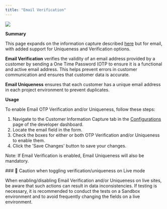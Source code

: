 ```yaml
---
title: "Email Verification"
---
```


<img src="https://res.cloudinary.com/mintlify/image/upload/v1678937545/Customers/Eqtble/signinwithemail_d1h1ud.gif" />

**Summary**

This page expands on the information capture described [here](/docs/information-capture) but for email, with added support for Uniqueness and Verification options.

**Email Verification** verifies the validity of an email address provided by a customer by sending a One Time Password (OTP to ensure it is a functional and active email address. This helps prevent errors in customer communication and ensures that customer data is accurate.

**Email Uniqueness** ensures that each customer has a unique email address in each project environment to prevent duplicates.

**Usage**

To enable Email OTP Verification and/or Uniqueness, follow these steps:

1. Navigate to the Customer Information Capture tab in the [Configurations](https://app.dynamic.xyz/dashboard/configurations) page of the developer dashboard.
2. Locate the email field in the form.
3. Check the boxes for either or both OTP Verification and/or Uniqueness to enable them.
4. Click the 'Save Changes' button to save your changes.

Note: If Email Verification is enabled, Email Uniqueness will also be mandatory.

<Warning>
### 🚧 Caution when toggling verification/uniqueness on Live mode

When enabling/disabling Email Verification and/or Uniqueness on live sites, be aware that such actions can result in data inconsistencies. If testing is necessary, it is recommended to conduct the tests on a Sandbox environment and to avoid frequently changing the fields on a live environment.
</Warning>